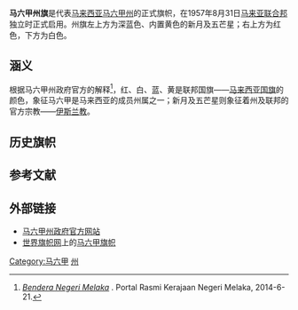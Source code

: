 {{noteTA
|G1=ML
}}
{{Infobox National flag
| Name = 马六甲
| Article = 州旗 
| Image = Flag of Malacca.svg
| Use = 110000
| Symbol = {{FIAV|normal}}
| Proportion = 1:2
| Adoption = 1957年8月31日
| Designer = }}
'''马六甲州旗'''是代表[[马来西亚|马来西亚]][[马六甲州|马六甲州]]的正式旗帜，在1957年8月31日[[马来亚联合邦|马来亚联合邦]]独立时正式启用。州旗左上方为深蓝色、内置黄色的新月及五芒星；右上方为红色，下方为白色。

==涵义==
根据马六甲州政府官方的解释<ref>{{ms}}''[http://www.melaka.gov.my/my/tentang-kami/bendera-negeri-melaka Bendera Negeri Melaka ] {{Wayback|url=http://www.melaka.gov.my/my/tentang-kami/bendera-negeri-melaka |date=20141021181535 }}''. Portal Rasmi Kerajaan Negeri Melaka, 2014-6-21.</ref>，红、白、蓝、黄是联邦国旗——[[马来西亚国旗|马来西亚国旗]]的颜色，象征马六甲是马来西亚的成员州属之一；新月及五芒星则象征着州及联邦的官方宗教——[[伊斯兰教|伊斯兰教]]。

==历史旗帜==
{{gallery|width=220
|File:Flag of the British Straits Settlements (1904–1925).svg|{{FIAV|historical}}[[海峡殖民地|海峡殖民地]]旗（1874年—1942年）
|File:Flag_of_Malacca_(1946-1957).svg|{{FIAV|historical}}马六甲州旗（1946年—1957年）
}}
==参考文献==
{{reflist}}

== 外部链接 ==
* [http://www.melaka.gov.my/ 马六甲州政府官方网站] {{Wayback|url=http://www.melaka.gov.my/ |date=20110315093828 }}{{ms}}{{en}}
* [[世界旗帜网|世界旗帜网]]上的[http://flagspot.net/flags/my-melak.html 马六甲旗帜] {{Wayback|url=http://flagspot.net/flags/my-melak.html |date=20141109190704 }}{{en}}

{{马来西亚旗帜}}
{{马六甲}}

[[Category:马六甲|Category:马六甲]]
[[Category:马来西亚旗帜|州]]
{{马来西亚小作品}}